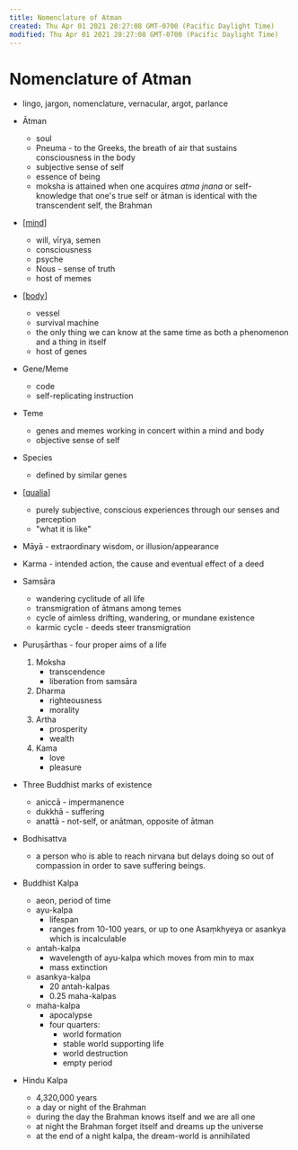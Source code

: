 ```yaml
---
title: Nomenclature of Atman
created: Thu Apr 01 2021 20:27:08 GMT-0700 (Pacific Daylight Time)
modified: Thu Apr 01 2021 20:27:08 GMT-0700 (Pacific Daylight Time)
---
```


# Nomenclature of Atman

- lingo, jargon, nomenclature, vernacular, argot, parlance

- Ātman
  - soul
  - Pneuma - to the Greeks, the breath of air that sustains consciousness in the body
  - subjective sense of self
  - essence of being
  - moksha is attained when one acquires _atma jnana_ or self-knowledge that one's true self or ātman is identical with the transcendent self, the Brahman
- [[mind]]
  - will, vīrya, semen
  - consciousness
  - psyche
  - Nous - sense of truth
  - host of memes
- [[body]]
  - vessel
  - survival machine
  - the only thing we can know at the same time as both a phenomenon and a thing in itself
  - host of genes
- Gene/Meme
  - code
  - self-replicating instruction
- Teme
  - genes and memes working in concert within a mind and body
  - objective sense of self
- Species
  - defined by similar genes
- [[qualia]]
  - purely subjective, conscious experiences through our senses and perception
  - "what it is like"
- Māyā - extraordinary wisdom, or illusion/appearance
- Karma - intended action, the cause and eventual effect of a deed
- Samsāra
  - wandering cyclitude of all life
  - transmigration of ātmans among temes
  - cycle of aimless drifting, wandering, or mundane existence
  - karmic cycle - deeds steer transmigration
- Puruṣārthas - four proper aims of a life
  1. Moksha
     - transcendence
     - liberation from samsāra
  2. Dharma
     - righteousness
     - morality
  3. Artha
     - prosperity
     - wealth
  4. Kama
     - love
     - pleasure
- Three Buddhist marks of existence
  - aniccā - impermanence
  - dukkhā - suffering
  - anattā - not-self, or anātman, opposite of ātman
- Bodhisattva
  - a person who is able to reach nirvana but delays doing so out of compassion in order to save suffering beings.
- Buddhist Kalpa
  - aeon, period of time
  - ayu-kalpa
    - lifespan
    - ranges from 10-100 years, or up to one Asaṃkhyeya or asankya which is incalculable
  - antah-kalpa
    - wavelength of ayu-kalpa which moves from min to max
    - mass extinction
  - asankya-kalpa
    - 20 antah-kalpas
    - 0.25 maha-kalpas
  - maha-kalpa
    - apocalypse
    - four quarters:
      - world formation
      - stable world supporting life
      - world destruction
      - empty period
- Hindu Kalpa
  - 4,320,000 years
  - a day or night of the Brahman
  - during the day the Brahman knows itself and we are all one
  - at night the Brahman forget itself and dreams up the universe
  - at the end of a night kalpa, the dream-world is annihilated

[//begin]: # "Autogenerated link references for markdown compatibility"
[mind]: ../../get-real/mind "Mind"
[body]: ../../get-real/body "body"
[qualia]: ../../get-real/qualia "Qualia"
[//end]: # "Autogenerated link references"